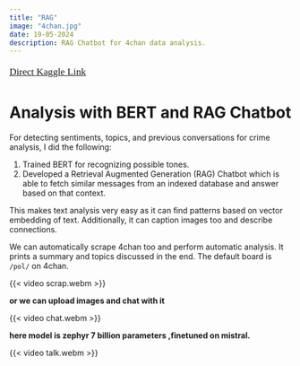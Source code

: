 ```yaml
---
title: "RAG"
image: "4chan.jpg"
date: 19-05-2024
description: RAG Chatbot for 4chan data analysis.
---
```

<body>
<div class="gradient-text">
   <span style="font-size: 1.1rem; line-height: 1.8; font-family: 'Sans Serif';">
        <a href="https://www.kaggle.com/code/shivasinghbagri/gsoc-calel-test-main"
        target="_blank">Direct Kaggle Link</a>
    </span>
</div>
</body>
<h1>Analysis with BERT and RAG Chatbot</h1>
<p>For detecting sentiments, topics, and previous conversations for crime analysis, I did the following:</p>
<ol>
    <li>Trained BERT for recognizing possible tones.</li>
    <li>Developed a Retrieval Augmented Generation (RAG) Chatbot which is able to fetch similar messages from an indexed database and answer based on that context.</li>
</ol>
<p>This makes text analysis very easy as it can find patterns based on vector embedding of text. Additionally, it can caption images too and describe connections.</p>
<p>We can automatically scrape 4chan too and perform automatic analysis. It prints a summary and topics discussed in the end. The default board is <code>/pol/</code> on 4chan.</p>

{{< video scrap.webm >}}

**or we can upload images and chat with it**

{{< video chat.webm >}}

**here model is zephyr 7 billion parameters ,finetuned on mistral.**

{{< video talk.webm >}}

